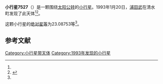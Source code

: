 {{Infobox planet
| bgcolour = #FFFFC0
| name = 7527 Marples
| symbol = 
| image = 
| caption = 
| discovery = yes
| discovery_ref = 
| discoverer = [[浦田武|浦田武]]
| discovery_site = [[清水町|清水町]] 
| discovered = 1993年1月20日
| designations = yes
| mp_name = 
| named_after = 
| alt_names = 1993 BJ/ 1950 TA1 / 1974 QG2 / 1995 UJ3
| mp_category = [[主带小行星|主带小行星]]
| orbit_ref = <ref name="a">[http://ssd.jpl.nasa.gov/sbdb.cgi?sstr=7527 7527 Marples] {{Wayback|url=http://ssd.jpl.nasa.gov/sbdb.cgi?sstr=7527 |date=20210824225604 }}，小行星數據庫瀏覽器（JPL Small-Body Database Browser）－[[美国国家航空航天局|美国国家航空航天局]]喷气推进实验室</ref>
| epoch = 2456400.5 (2013年4月18日更新)
| aphelion = {{convert|2.7106271|AU|km|3|abbr=on|lk=out}}
| perihelion = {{convert|1.8593343|AU|km|3|abbr=on}}
| semimajor = {{convert|2.2849807|AU|km|3|abbr=on}}
| eccentricity = 0.1862801
| period = 1261.60161 [[日|日]]<br />3.45[[儒略年|儒略年]]
| avg_speed = 
| inclination = 5.51511
| asc_node = 326.07758
| mean_anomaly = 
| arg_peri = 23.08753
| satellites = 
| physical_characteristics = yes
| dimensions = 
| mass = 
| density = 
| surface_grav = 
| escape_velocity = 
| sidereal_day = 
| axial_tilt = 
| pole_ecliptic_lat = 
| pole_ecliptic_lon = 
| albedo = 
| temperatures= 
| temp_name1 = 
| mean_temp_1 = 
| max_temp_1 = 
| temp_name2 = 
| max_temp_2 = 
| spectral_type = 
| abs_magnitude = 23.08753
}}

'''小行星7527'''（{{lang-en|7527 Marples}}）是一颗围绕[[太阳|太阳]][[公转|公转]]的[[小行星|小行星]]。1993年1月20日，[[浦田武|浦田武]]在清水町发现了此天体<ref name="a" /><ref>{{cite news|title=小行星列表|url=http://cfa-www.harvard.edu/iau/lists/NumberedMPs.txt|accessdate=2013-07-08|newspaper=哈佛大学|archive-date=2008-05-17|archive-url=https://web.archive.org/web/20080517010638/http://cfa-www.harvard.edu/iau/lists/NumberedMPs.txt|dead-url=no}}</ref>。

这颗小行星的[[绝对星等|绝对星等]]为23.08753等<ref name="a" />。

==参考文献==
{{reflist}}
{{Minor Planet Number|[[小行星7526|小行星7526]]|[[小行星7528|小行星7528]]}}

{{小天体}}

[[Category:小行星带天体|Category:小行星带天体]]
[[Category:1993年发现的小行星|Category:1993年发现的小行星]]

{{asteroid-stub}}